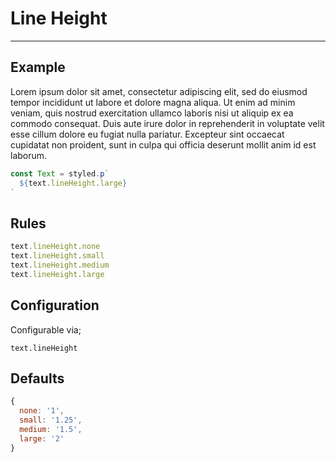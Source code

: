 
# Line Height

---

## Example

<LineHeight>
  Lorem ipsum dolor sit amet, consectetur adipiscing elit, sed do eiusmod tempor
  incididunt ut labore et dolore magna aliqua. Ut enim ad minim veniam, quis
  nostrud exercitation ullamco laboris nisi ut aliquip ex ea commodo consequat.
  Duis aute irure dolor in reprehenderit in voluptate velit esse cillum dolore
  eu fugiat nulla pariatur. Excepteur sint occaecat cupidatat non proident, sunt
  in culpa qui officia deserunt mollit anim id est laborum.
</LineHeight>

```jsx
const Text = styled.p`
  ${text.lineHeight.large}
`
```

## Rules

```js
text.lineHeight.none
text.lineHeight.small
text.lineHeight.medium
text.lineHeight.large
```

## Configuration

Configurable via;

```
text.lineHeight
```

## Defaults

```js
{
  none: '1',
  small: '1.25',
  medium: '1.5',
  large: '2'
}
```
